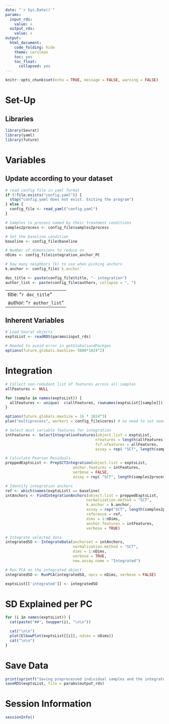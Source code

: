 ```yaml
---
date: "`r Sys.Date()`"
params:
  input_rds:
    value: x
  output_rds:
    value: x
output:
  html_document:
    code_folding: hide
    theme: cerulean
    toc: yes
    toc_float:
      collapsed: yes
---
```


```r
knitr::opts_chunk$set(echo = TRUE, message = FALSE, warning = FALSE)
```

# Set-Up

## Libraries 

```r
library(Seurat)
library(yaml)
library(future)
```

# Variables

## Update according to your dataset

```r

# read config file in yaml format
if (!file.exists("config.yaml")) {
  stop("config.yaml does not exist. Exiting the program")
} else {
  config_file <- read_yaml("config.yaml")
}

# Samples to process named by their treatment conditions
samples2process <- config_file$samples2process

# Set the baseline condition
baseline <- config_file$baseline

# Number of dimensions to reduce on
nDims <- config_file$integration_anchor_PC

# how many neighbors (k) to use when picking anchors
k.anchor <- config_file$`k.anchor`

doc_title <- paste(config_file$title, "- integration")
author_list <- paste(config_file$authors, collapse = ", ")
```

---
title: "`r doc_title`"
author: "`r author_list`"
---

## Inherent Variables

```r

# Load Seurat objects
exptsList <- readRDS(params$input_rds)

# Needed to avoid error in getGlobalsandPackges 
options(future.globals.maxSize= 5000*1024^2)
```

# Integration
```r

# Collect non-redudant list of features across all samples
allFeatures <- NULL

for (sample in names(exptsList)) {
  allFeatures <- unique(  c(allFeatures, rownames(exptsList[[sample]]))  )
}

options(future.globals.maxSize = 16 * 1024^3)
plan("multiprocess", workers = config_file$cores) # no need to set seed despite random number generator warnings.

# Select most variable features for integration
intFeatures <- SelectIntegrationFeatures(object.list = exptsList, 
                                        nfeatures = length(allFeatures),
                                        fvf.nfeatures = allFeatures, 
                                        assay = rep( "SCT", length(samples2process)) )

# Calculate Pearson Residuals
preppedExptsList <- PrepSCTIntegration(object.list = exptsList, 
                              anchor.features = intFeatures,
                              verbose = FALSE, 
                              assay = rep( "SCT", length(samples2process)) )

# Identify integration anchors
ref <- which(names(exptsList) == baseline)
intAnchors <- FindIntegrationAnchors(object.list = preppedExptsList, 
                                    normalization.method = "SCT",
                                    k.anchor = k.anchor,
                                    assay = rep("SCT", length(samples2process)),
                                    reference = ref, 
                                    dims = 1:nDims,
                                    anchor.features = intFeatures, 
                                    verbose = TRUE)

# Integrate selected data
integratedSO <- IntegrateData(anchorset = intAnchors, 
                              normalization.method = "SCT",
                              dims = 1:nDims,
                              verbose = TRUE, 
                              new.assay.name = "Integrated")

# Run PCA on the integrated object
integratedSO <- RunPCA(integratedSO, npcs = nDims, verbose = FALSE)

exptsList[['integrated']] <- integratedSO
```

# SD Explained per PC {.tabset}

```r
for (i in names(exptsList)) {
  cat(paste("##", toupper(i), "\n\n"))

  cat("\n\n")
  plot(ElbowPlot(exptsList[[i]], ndims = nDims))
  cat("\n\n")
}
```

# Save Data
```r
print(sprintf("Saving preprocessed individual samples and the integrated object in %s", params$output_rds))
saveRDS(exptsList, file = params$output_rds)
```

# Session Information
```r
sessionInfo()
```